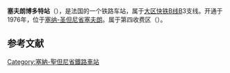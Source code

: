 {{Infobox station
| name          =<!-- 注释出：[[File:RATP.svg|32x32px]] -->塞夫朗博多特站<br>{{lang|fr|Gare de Sevran - Beaudottes}} 
| type          = [[法国铁路|法国铁路]]
| image = Sevran - Gare de Sevran - Beaudottes 01.jpg
|image_caption = 车站入口
| address       = {{FRA}}[[塞纳-圣但尼省|塞纳-圣但尼省]][[塞夫朗|塞夫朗]]
| latd          = 48
| latm          = 56
| lats          = 53
| latNS         = N
| longd         = 2
| longm         = 31
| longs         = 28
| longEW        = E
| operator = <!-- 注释出：[[File:RATP.svg|32x32px]] -->
| coordinates_display = yes
| iso_region    = FR
| line          = 
* [[大区快铁B线|大区快铁B线]]
| platform      = 2
| tracks        = 2
| elevation = 
| opened        = 1976年
| rebuilt =
| status = 使用中
| closed        = 
| passengers= 7,727,400
| pass_year= 2014年<ref>[https://ressources.data.sncf.com/explore/dataset/frequentation-gares/?q=Sevran Fréquentation en gares en 2014 – Sevran-Beaudottes]</ref><ref>[https://ressources.data.sncf.com SNCF Open Data] Traitement du 26 avril 2016</ref>
| station_type = 客运车站
| connections = 
* [[RATP公交路网|巴黎城市公共交通]]
| route_map =
| map_locator   = 
| note =
}}

'''塞夫朗博多特站'''（{{lang-fr|Gare de Sevran - Beaudottes}}），是法国的一个铁路车站，属于[[大区快铁B线|大区快铁B线]]B3支线。开通于1976年，位于[[塞纳-圣但尼省|塞纳-圣但尼省]][[塞夫朗|塞夫朗]]。属于第四收费区（{{lang-fr|Zone 4}}）。

== 参考文献 ==
{{Reflist}}

{{RER B}}
[[Category:塞納-聖但尼省鐵路車站|Category:塞納-聖但尼省鐵路車站]]